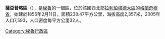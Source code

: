 '''薩亞普略區'''（{{lang-es|Distrito de Sayapullo}}），是[[秘魯|秘魯]]的一個區，位於該國西北部[[拉利伯塔德大區|拉利伯塔德大區]]的[[格蘭奇穆省|格蘭奇穆省]]，始建於1855年2月11日，面積238.47平方公里，海拔高度2,357米，2005年人口7,593，人口密度每平方公里32人。

{{Peru-geo-stub}}
[[Category:秘魯行政區|Category:秘魯行政區]]